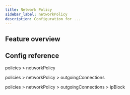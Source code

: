 ```yaml
---
title: Network Policy
sidebar_label: networkPolicy
description: Configuration for ...
---
```




## Feature overview

## Config reference

policies > networkPolicy
<NetworkPolicy/>

policies > networkPolicy > outgoingConnections
<OutgoingConnections/>

policies > networkPolicy > outgoingConnections > ipBlock
<IPBlock/>